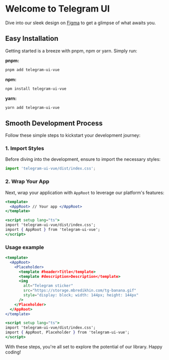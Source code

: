 # Welcome to Telegram UI

Dive into our sleek design on [Figma](https://figma.com/community/file/1348989725141777736/) to get a glimpse of what awaits you.

## Easy Installation

Getting started is a breeze with pnpm, npm or yarn. Simply run:

**pnpm:**

```sh
pnpm add telegram-ui-vue
```

**npm:**

```sh
npm install telegram-ui-vue
```

**yarn:**

```sh
yarn add telegram-ui-vue
```

## Smooth Development Process

Follow these simple steps to kickstart your development journey:

### 1. Import Styles

Before diving into the development, ensure to import the necessary styles:

```js
import 'telegram-ui-vue/dist/index.css';
```

### 2. Wrap Your App

Next, wrap your application with `AppRoot` to leverage our platform's features:

```jsx
<template>
  <AppRoot> // Your app </AppRoot>
</template>

<script setup lang="ts">
import 'telegram-ui-vue/dist/index.css';
import { AppRoot } from 'telegram-ui-vue';
</script>
```

### Usage example

```jsx
<template>
  <AppRoot>
    <Placeholder>
      <template #header>Title</template>
      <template #description>Description</template>
      <img
        alt="Telegram sticker"
        src="https://storage.mbredikhin.com/tg-banana.gif"
        style="display: block; width: 144px; height: 144px"
      />
    </Placeholder>
  </AppRoot>
</template>

<script setup lang="ts">
import 'telegram-ui-vue/dist/index.css';
import { AppRoot, Placeholder } from 'telegram-ui-vue';
</script>
```

With these steps, you're all set to explore the potential of our library. Happy coding!
